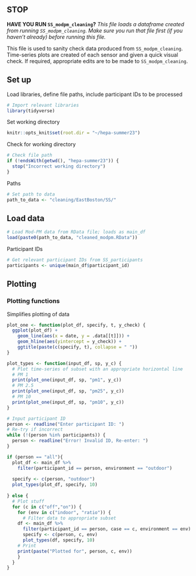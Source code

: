 <!-- # Sanity Check Mod-PM Data -->

## STOP

**HAVE YOU RUN `SS_modpm_cleaning`?**
*This file loads a dataframe created from running `SS_modpm_cleaning`. Make sure you run that file first (if you haven't already) before running this file.*

This file is used to sanity check data produced from `SS_modpm_cleaning`. Time-series plots are created of each sensor and given a quick visual check. If required, appropriate edits are to be made to `SS_modpm_cleaning`.

## Set up
Load libraries, define file paths, include participant IDs to be processed
```r
# Import relevant libraries
library(tidyverse)
```
Set working directory
```r
knitr::opts_knit$set(root.dir = "~/hepa-summer23")
```

Check for working directory
```r
# Check file path
if (!endsWith(getwd(), "hepa-summer23")) {
  stop("Incorrect working directory")
}
```

Paths
```r
# Set path to data
path_to_data <- "cleaning/EastBoston/SS/"
```


## Load data
```r
# Load Mod-PM data from RData file; loads as main_df
load(paste0(path_to_data, "cleaned_modpm.RData"))
```

Participant IDs
```r
# Get relevant participant IDs from SS_participants
participants <- unique(main_df$participant_id)
```

## Plotting
### Plotting functions
Simplifies plotting of data
```r
plot_one <- function(plot_df, specify, t, y_check) {
  ggplot(plot_df) +
    geom_line(aes(x = date, y = .data[[t]])) +
    geom_hline(aes(yintercept = y_check)) +
    ggtitle(paste(c(specify, t), collapse = " "))
}
```

```r
plot_types <- function(input_df, sp, y_c) {
  # Plot time-series of subset with an appropriate horizontal line
  # PM 1
  print(plot_one(input_df, sp, "pm1", y_c))
  # PM 2.5
  print(plot_one(input_df, sp, "pm25", y_c))
  # PM 10
  print(plot_one(input_df, sp, "pm10", y_c))
}
```


```r
# Input participant ID
person <- readline("Enter participant ID: ")
# Re-try if incorrect
while (!(person %in% participants)) {
  person <- readline("Error! Invalid ID, Re-enter: ")
}

if (person == "all"){
  plot_df <- main_df %>%
    filter(participant_id == person, environment == "outdoor")
  
  specify <- c(person, "outdoor")
  plot_types(plot_df, specify, 10)
  
} else {
  # Plot stuff
  for (c in c("off","on")) {
    for (env in c("indoor", "ratio")) {
      # Filter data to appropriate subset
    df <- main_df %>%
      filter(participant_id == person, case == c, environment == env)
      specify <- c(person, c, env)
      plot_types(df, specify, 10)
    # Print
    print(paste("Plotted for", person, c, env))
    }
  }
}
```